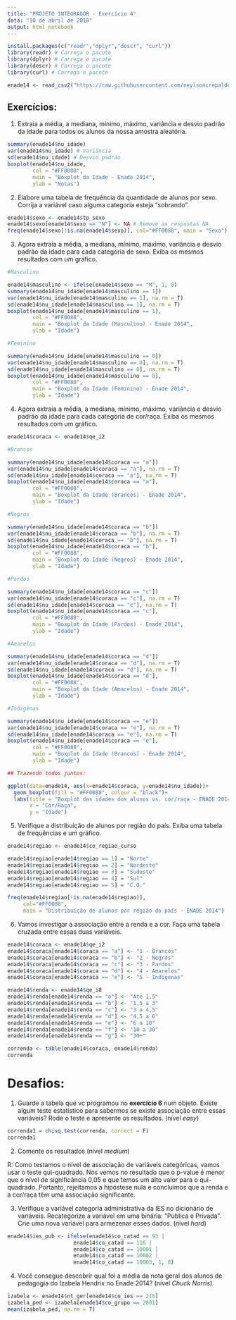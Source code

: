 ---
title: "PROJETO INTEGRADOR - Exercício 4"
data: "10 de abril de 2018"
output: html_notebook 
---
  
```{r}
install.packages(c("readr","dplyr","descr", "curl"))
library(readr) # Carrega o pacote 
library(dplyr) # Carrega o pacote
library(descr) # Carrega o pacote 
library(curl) # Carrega o pacote 

enade14 <- read_csv2("https://raw.githubusercontent.com/neylsoncrepalde/introducao_ao_r/master/dados/enade_2014_amostra.csv")
```

## Exercícios:

1.  Extraia a média, a mediana, mínimo, máximo, variância e desvio padrão da idade para todos os alunos da nossa amostra aleatória.

```{r}

summary(enade14$nu_idade)
var(enade14$nu_idade) # Variância
sd(enade14$nu_idade) # Desvio padrão
boxplot(enade14$nu_idade,         
        col = "#FF0088",
        main = "Boxplot da Idade - Enade 2014", 
        ylab = "Notas")

```


2.  Elabore uma tabela de frequência da quantidade de alunos por sexo.
Corrija a variável caso alguma categoria esteja “sobrando”.

```{r}

enade14$sexo <- enade14$tp_sexo
enade14$sexo[enade14$sexo == "N"] <- NA # Remove as respostas NA
freq(enade14$sexo[!is.na(enade14$sexo)], col="#FF0088", main = "Sexo")

```

3.  Agora extraia a média, a mediana, mínimo, máximo, variância e desvio
padrão da idade para cada categoria de sexo. Exiba os mesmos
resultados com um gráfico.

```{r}

#Masculino

enade14$masculino <- ifelse(enade14$sexo == "M", 1, 0) 
summary(enade14$nu_idade[enade14$masculino == 1]) 
var(enade14$nu_idade[enade14$masculino == 1], na.rm = T)
sd(enade14$nu_idade[enade14$masculino == 1], na.rm = T)
boxplot(enade14$nu_idade[enade14$masculino == 1],
        col = "#FF0088",
        main = "Boxplot da Idade (Masculino) - Enade 2014", 
        ylab = "Idade")

#Feminino

summary(enade14$nu_idade[enade14$masculino == 0]) 
var(enade14$nu_idade[enade14$masculino == 0], na.rm = T)
sd(enade14$nu_idade[enade14$masculino == 0], na.rm = T)
boxplot(enade14$nu_idade[enade14$masculino == 0],
        col = "#FF0088",
        main = "Boxplot da Idade (Feminino) - Enade 2014", 
        ylab = "Idade")

```

4.  Agora extraia a média, a mediana, mínimo, máximo, variância e desvio
padrão da idade para cada categoria de cor/raça. Exiba os mesmos
resultados com um gráfico.

```{r}

enade14$coraca <- enade14$qe_i2

#Brancos

summary(enade14$nu_idade[enade14$coraca == "a"])
var(enade14$nu_idade[enade14$coraca == "a"], na.rm = T)
sd(enade14$nu_idade[enade14$coraca == "a"], na.rm = T)
boxplot(enade14$nu_idade[enade14$coraca == "a"],
        col = "#FF0088",
        main = "Boxplot da Idade (Brancos) - Enade 2014", 
        ylab = "Idade")

#Negros

summary(enade14$nu_idade[enade14$coraca == "b"])
var(enade14$nu_idade[enade14$coraca == "b"], na.rm = T)
sd(enade14$nu_idade[enade14$coraca == "b"], na.rm = T)
boxplot(enade14$nu_idade[enade14$coraca == "b"],
        col = "#FF0088",
        main = "Boxplot da Idade (Negros) - Enade 2014", 
        ylab = "Idade")

#Pardos

summary(enade14$nu_idade[enade14$coraca == "c"])
var(enade14$nu_idade[enade14$coraca == "c"], na.rm = T)
sd(enade14$nu_idade[enade14$coraca == "c"], na.rm = T)
boxplot(enade14$nu_idade[enade14$coraca == "c"],
        col = "#FF0088",
        main = "Boxplot da Idade (Pardos) - Enade 2014", 
        ylab = "Idade")

#Amarelos

summary(enade14$nu_idade[enade14$coraca == "d"])
var(enade14$nu_idade[enade14$coraca == "d"], na.rm = T)
sd(enade14$nu_idade[enade14$coraca == "d"], na.rm = T)
boxplot(enade14$nu_idade[enade14$coraca == "d"],
        col = "#FF0088",
        main = "Boxplot da Idade (Amarelos) - Enade 2014", 
        ylab = "Idade")

#Indigenas

summary(enade14$nu_idade[enade14$coraca == "e"])
var(enade14$nu_idade[enade14$coraca == "e"], na.rm = T)
sd(enade14$nu_idade[enade14$coraca == "e"], na.rm = T)
boxplot(enade14$nu_idade[enade14$coraca == "e"],
        col = "#FF0088",
        main = "Boxplot da Idade (Brancos) - Enade 2014", 
        ylab = "Idade")

## Trazendo todos juntos:

ggplot(data=enade14, aes(x=enade14$coraca, y=enade14$nu_idade))+
  geom_boxplot(fill = "#FF0088", colour = "black")+
  labs(title = "Boxplot das idades dos alunos vs. cor/raça - ENADE 2014",
       x = "Cor/Raça",
       y = "Idade")

```

5.  Verifique a distribuição de alunos por região do país. Exiba uma
tabela de frequências e um gráfico.

```{r}

enade14$regiao <- enade14$co_regiao_curso

enade14$regiao[enade14$regiao == 1] = "Norte"
enade14$regiao[enade14$regiao == 2] = "Nordeste"
enade14$regiao[enade14$regiao == 3] = "Sudeste"
enade14$regiao[enade14$regiao == 4] = "Sul"
enade14$regiao[enade14$regiao == 5] = "C.O."

freq(enade14$regiao[!is.na(enade14$regiao)], 
     col="#FF0088", 
     main = "Distribuição de alunos por região do país - ENADE 2014")


```

6.  Vamos investigar a associação entre a renda e a cor. Faça uma tabela
cruzada entre essas duas variáveis.

```{r}

enade14$coraca <- enade14$qe_i2  
enade14$coraca[enade14$coraca == "a"] <- "1 - Brancos"
enade14$coraca[enade14$coraca == "b"] <- "2 - Negros"
enade14$coraca[enade14$coraca == "c"] <- "3 - Pardos"
enade14$coraca[enade14$coraca == "d"] <- "4 - Amarelos"
enade14$coraca[enade14$coraca == "e"] <- "5 - Indígenas"

enade14$renda <- enade14$qe_i8
enade14$renda[enade14$renda == "a"] <- "Até 1,5"
enade14$renda[enade14$renda == "b"] <- "1,5 a 3"
enade14$renda[enade14$renda == "c"] <- "3 a 4,5"
enade14$renda[enade14$renda == "d"] <- "4,5 a 6"
enade14$renda[enade14$renda == "e"] <- "6 a 10"
enade14$renda[enade14$renda == "f"] <- "10 a 30"
enade14$renda[enade14$renda == "g"] <- "30+"

correnda <- table(enade14$coraca, enade14$renda)
correnda

```

# Desafios:

1.  Guarde a tabela que vc programou no **exercício 6** num objeto.
Existe algum teste estatístico para sabermos se existe associação
entre essas variáveis? Rode o teste e apresente os resultados.
(nível *easy*)

```{r}

correnda1 = chisq.test(correnda, correct = F)
correnda1

```

2.  Comente os resultados (nível *medium*)

R: Como testamos o nível de associação de variáveis categóricas, vamos usar o teste qui-quadrado. Nós vemos no resultado que o p-value é menor que o nível de significância 0,05 e que temos um alto valor para o qui-quadrado. Portanto, rejeitamos a hipóstese nula e concluimos que a renda e a cor/raça têm uma associação significante.

3.  Verifique a variável categoria administrativa da IES no dicionário
de variáveis. Recategorize a variável em uma binária: “Pública e
Privada”. Crie uma nova variável para armezenar esses dados. (nível
                                                              *hard*)
```{r}

enade14$ies_pub <- ifelse(enade14$co_catad == 93 |
                     enade14$co_catad == 116 |
                     enade14$co_catad == 10001 |
                     enade14$co_catad == 10002 |
                     enade14$co_catad == 10003, 1, 0)

```

4.  Você consegue descobrir qual foi a média da nota geral dos alunos de
pedagogia do Izabela Hendrix no Enade 2014? (nível *Chuck Norris*)

```{r}

izabela <- enade14$nt_ger[enade14$co_ies == 216] 
izabela_ped <- izabela[enade14$co_grupo == 2001] 
mean(izabela_ped, na.rm = T)

```